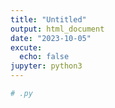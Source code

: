 ```yaml
---
title: "Untitled"
output: html_document
date: "2023-10-05"
excute:
  echo: false
jupyter: python3
---
```


```python
# .py
```

